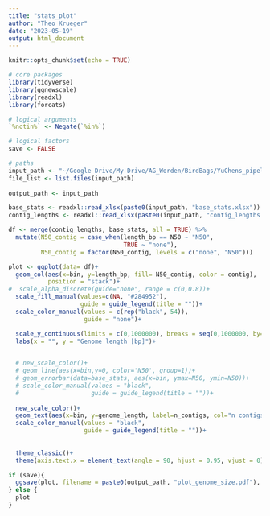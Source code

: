 ```yaml
---
title: "stats_plot"
author: "Theo Krueger"
date: "2023-05-19"
output: html_document
---
```


```r
knitr::opts_chunk$set(echo = TRUE)
```

```r
# core packages
library(tidyverse)
library(ggnewscale)
library(readxl)
library(forcats)

# logical arguments
`%notin%` <- Negate(`%in%`)

```

```r
# logical factors
save <- FALSE

# paths
input_path <- "~/Google Drive/My Drive/AG_Worden/BirdBags/YuChens_pipeline/v2_ESOM/stats/"
file_list <- list.files(input_path)
  
output_path <- input_path

```

```r
base_stats <- readxl::read_xlsx(paste0(input_path, "base_stats.xlsx"))
contig_lengths <- readxl::read_xlsx(paste0(input_path, "contig_lengths.xlsx"), col_names = c("bin", "contig", "length_bp"))

df <- merge(contig_lengths, base_stats, all = TRUE) %>%
  mutate(N50_contig = case_when(length_bp == N50 ~ "N50",
                                TRUE ~ "none"),
         N50_contig = factor(N50_contig, levels = c("none", "N50")))
```

```r
plot <- ggplot(data= df)+
  geom_col(aes(x=bin, y=length_bp, fill= N50_contig, color = contig), 
           position = "stack")+
#  scale_alpha_discrete(guide="none", range = c(0,0.8))+
  scale_fill_manual(values=c(NA, "#284952"),
                    guide = guide_legend(title = ""))+
  scale_color_manual(values = c(rep("black", 54)),
                     guide = "none")+

  scale_y_continuous(limits = c(0,1000000), breaks = seq(0,1000000, by=100000), expand = c(0,0))+
  labs(x = "", y = "Genome length [bp]")+

  
  # new_scale_color()+
  # geom_line(aes(x=bin,y=0, color='N50', group=1))+
  # geom_errorbar(data=base_stats, aes(x=bin, ymax=N50, ymin=N50))+
  # scale_color_manual(values = "black",
  #                    guide = guide_legend(title = ""))+
  
  new_scale_color()+
  geom_text(aes(x=bin, y=genome_length, label=n_contigs, col="n contigs"), nudge_y = 20000)+
  scale_color_manual(values = "black",
                     guide = guide_legend(title = ""))+
  
  
  theme_classic()+
  theme(axis.text.x = element_text(angle = 90, hjust = 0.95, vjust = 0))

if (save){
  ggsave(plot, filename = paste0(output_path, "plot_genome_size.pdf"), device = "pdf")
} else {
  plot
}
```

